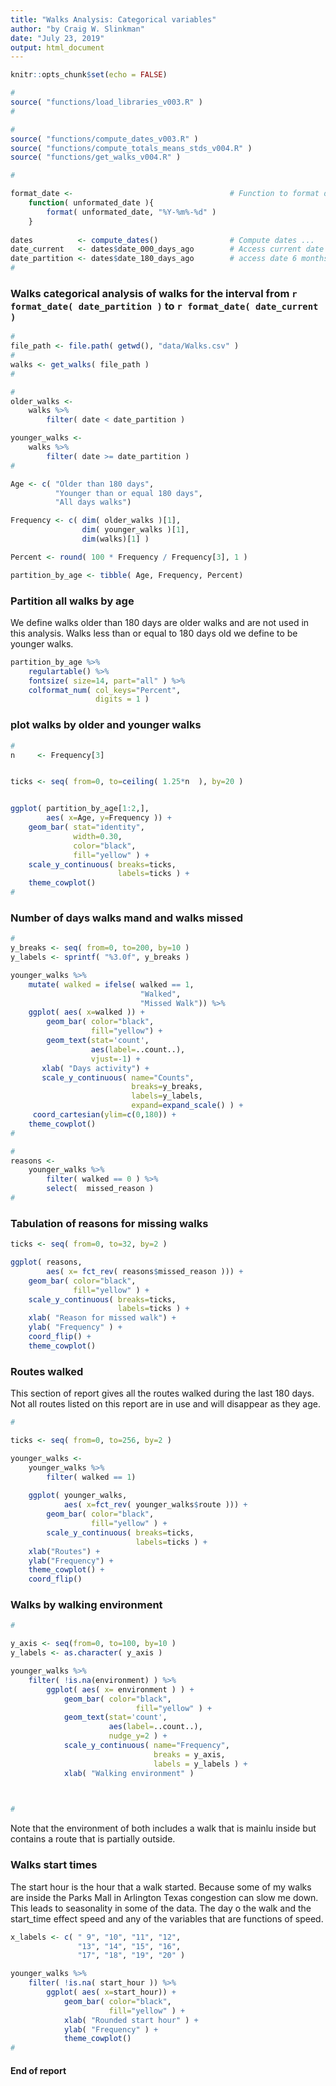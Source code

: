 ```yaml
---
title: "Walks Analysis: Categorical variables"
author: "by Craig W. Slinkman"
date: "July 23, 2019"
output: html_document
---
```


```r
knitr::opts_chunk$set(echo = FALSE)
```


```r
#
source( "functions/load_libraries_v003.R" )
#
```

```r
#
source( "functions/compute_dates_v003.R" )
source( "functions/compute_totals_means_stds_v004.R" )
source( "functions/get_walks_v004.R" )

```


```r
#

format_date <-                                   # Function to format dates 
    function( unformated_date ){
        format( unformated_date, "%Y-%m%-%d" )
    } 
        
dates          <- compute_dates()                # Compute dates ...
date_current   <- dates$date_000_days_ago        # Access current date ...
date_partition <- dates$date_180_days_ago        # access date 6 months ago ...
#
```


### Walks categorical analysis of walks for the interval from `r format_date( date_partition ) ` to `r format_date( date_current )`


```r
#
file_path <- file.path( getwd(), "data/Walks.csv" )
#
walks <- get_walks( file_path )
#
```

```r
#
older_walks <- 
    walks %>% 
        filter( date < date_partition ) 

younger_walks <- 
    walks %>% 
        filter( date >= date_partition )
#
```

```r

Age <- c( "Older than 180 days",
          "Younger than or equal 180 days",
          "All days walks")

Frequency <- c( dim( older_walks )[1],
                dim( younger_walks )[1],
                dim(walks)[1] )

Percent <- round( 100 * Frequency / Frequency[3], 1 )

partition_by_age <- tibble( Age, Frequency, Percent)

```

### Partition all walks by age

We define walks older than 180 days are older walks and are not used in this analysis.  Walks less than or equal to 180 days old we define to be younger walks.

```r

partition_by_age %>% 
    regulartable() %>% 
    fontsize( size=14, part="all" ) %>% 
    colformat_num( col_keys="Percent",
                   digits = 1 )

```

### plot walks by older and younger walks 

```r
#
n     <- Frequency[3]


ticks <- seq( from=0, to=ceiling( 1.25*n  ), by=20 )


ggplot( partition_by_age[1:2,],
        aes( x=Age, y=Frequency )) +
    geom_bar( stat="identity",
              width=0.30,
              color="black",
              fill="yellow" ) +
    scale_y_continuous( breaks=ticks, 
                        labels=ticks ) +
    theme_cowplot()
#
```


### Number of days walks mand and walks missed

```r
#
y_breaks <- seq( from=0, to=200, by=10 )
y_labels <- sprintf( "%3.0f", y_breaks )

younger_walks %>% 
    mutate( walked = ifelse( walked == 1, 
                             "Walked",
                             "Missed Walk")) %>% 
    ggplot( aes( x=walked )) +
        geom_bar( color="black",
                  fill="yellow") +
        geom_text(stat='count', 
                  aes(label=..count..), 
                  vjust=-1) +
       xlab( "Days activity") +
       scale_y_continuous( name="Counts",
                           breaks=y_breaks, 
                           labels=y_labels,
                           expand=expand_scale() ) +
     coord_cartesian(ylim=c(0,180)) +
    theme_cowplot() 
#
```



```r
#
reasons <-
    younger_walks %>% 
        filter( walked == 0 ) %>% 
        select(  missed_reason )
#
```

### Tabulation of reasons for missing walks

```r

ticks <- seq( from=0, to=32, by=2 )

ggplot( reasons,
        aes( x= fct_rev( reasons$missed_reason ))) +
    geom_bar( color="black",
              fill="yellow" ) +
    scale_y_continuous( breaks=ticks,
                        labels=ticks ) +
    xlab( "Reason for missed walk") +
    ylab( "Frequency" ) +
    coord_flip() +
    theme_cowplot()

```

### Routes walked

This section of report gives all the routes walked during the last 180 days.  Not all
routes listed on this report are in use and will disappear as they age.

```r
#

ticks <- seq( from=0, to=256, by=2 )

younger_walks <- 
    younger_walks %>% 
        filter( walked == 1)
    
    ggplot( younger_walks,
            aes( x=fct_rev( younger_walks$route ))) +
        geom_bar( color="black",
                  fill="yellow" ) +
        scale_y_continuous( breaks=ticks,
                            labels=ticks ) +
    xlab("Routes") +
    ylab("Frequency") +
    theme_cowplot() +
    coord_flip()
```

### Walks by walking environment

```r
#

y_axis <- seq(from=0, to=100, by=10 )
y_labels <- as.character( y_axis )

younger_walks %>% 
    filter( !is.na(environment) ) %>% 
        ggplot( aes( x= environment ) ) +
            geom_bar( color="black",
                            fill="yellow" ) +
            geom_text(stat='count', 
                      aes(label=..count..),
                      nudge_y=2 ) +
            scale_y_continuous( name="Frequency",
                                breaks = y_axis,
                                labels = y_labels ) +
            xlab( "Walking environment" )
           


#
```

Note that the environment of both includes a walk that is mainlu inside but contains a route that is partially outside.

### Walks start times

The start hour is the hour that a walk started.  Because some of my walks are inside the Parks Mall in Arlington Texas congestion can slow me down.  This leads to seasonality in some of the data.  The day o the walk and the start_time effect speed and any of the variables that are functions of speed.  

```r

x_labels <- c( " 9", "10", "11", "12",
               "13", "14", "15", "16",
               "17", "18", "19", "20" )

younger_walks %>% 
    filter( !is.na( start_hour )) %>% 
        ggplot( aes( x=start_hour)) +
            geom_bar( color="black",
                      fill="yellow" ) +
            xlab( "Rounded start hour" ) +
            ylab( "Frequency" ) +
            theme_cowplot()
#
```


#### End of report
